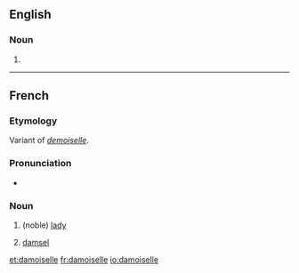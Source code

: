 ==English==

===Noun===
{{en-noun}}

# {{obsolete spelling of|damsel}}

----

==French==

===Etymology===
Variant of ''[[demoiselle]]''.

===Pronunciation===
* {{IPA|/damwazɛl/|lang=fr}}

===Noun===
{{fr-noun|f}}

# {{archaic|lang=fr}} (noble) [[lady]]
# {{historical|lang=fr}} [[damsel]]

[[et:damoiselle]]
[[fr:damoiselle]]
[[io:damoiselle]]